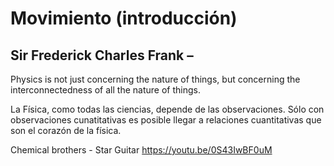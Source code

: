 # Movimiento (introducción)

::: {.callout-tip appearance="simple" icon=false collapse="true"}
## Sir Frederick Charles Frank --
Physics is not just concerning the nature of things, but concerning the interconnectedness of all the nature of things.
:::

La Física, como todas las ciencias, depende de las observaciones. Sólo con observaciones cunatitativas es posible llegar a relaciones cuantitativas que son el corazón de la física.

Chemical brothers - Star Guitar <https://youtu.be/0S43IwBF0uM>